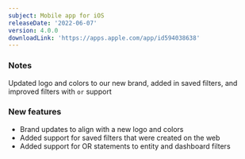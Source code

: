 ```yaml
---
subject: Mobile app for iOS
releaseDate: '2022-06-07'
version: 4.0.0
downloadLink: 'https://apps.apple.com/app/id594038638'
---
```


### Notes

Updated logo and colors to our new brand, added in saved filters, and improved filters with `or` support

### New features

* Brand updates to align with a new logo and colors
* Added support for saved filters that were created on the web
* Added support for OR statements to entity and dashboard filters
